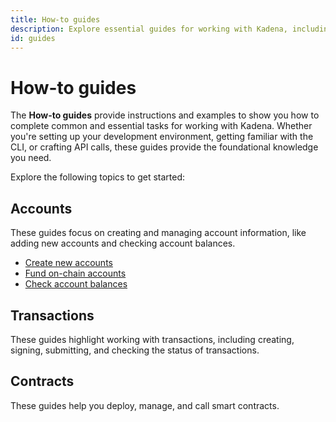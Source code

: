 ```yaml
---
title: How-to guides
description: Explore essential guides for working with Kadena, including setting up Devnet, using Kadena CLI, and crafting API calls."
id: guides
---
```


# How-to guides

The **How-to guides** provide instructions and examples to show you how to complete common and essential tasks for working with Kadena.
Whether you're setting up your development environment, getting familiar with the CLI, or crafting API calls, these guides provide the foundational knowledge you need.

Explore the following topics to get started:

## Accounts

These guides focus on creating and managing account information, like adding new accounts and checking account balances.

- [Create new accounts](/guides/accounts/howto-create-accounts)
- [Fund on-chain accounts](/guides/accounts/howto-fund-accounts)
- [Check account balances](/guides/accounts/howto-get-balances/)

## Transactions

These guides highlight working with transactions, including creating, signing, submitting, and checking the status of transactions.

## Contracts

These guides help you deploy, manage, and call smart contracts. 